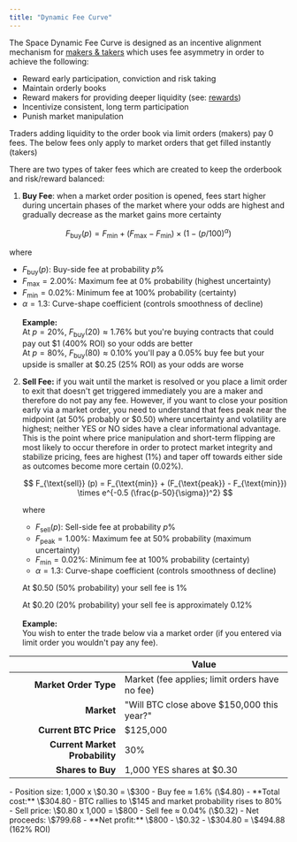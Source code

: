 ```yaml
---
title: "Dynamic Fee Curve"
---
```


The Space Dynamic Fee Curve is designed as an incentive alignment mechanism for [makers & takers](/doc/core-concepts/makers-and-takers) which uses fee asymmetry in order to achieve the following:

- Reward early participation, conviction and risk taking
- Maintain orderly books
- Reward makers for providing deeper liquidity (see: [rewards](/doc/features/rewards/liquidity-rewards))
- Incentivize consistent, long term participation
- Punish market manipulation


<DynamicFeeCurve />

<Note>Traders adding liquidity to the order book via limit orders (makers) pay 0 fees. The below fees only apply to market orders that get filled instantly (takers)</Note>

There are two types of taker fees which are created to keep the orderbook and risk/reward balanced:

1. **Buy Fee**: when a market order position is opened, fees start higher during uncertain phases of the market where your odds are highest and gradually decrease as the market gains more certainty

$$
F_{\text{buy}} (p) = F_{\text{min}} + (F_{\text{max}} - F_{\text{min}}) \times (1-(p/100)^{\alpha})
$$

where

- $F_{\text{buy}} (p)$: Buy-side fee at probability $p \%$
- $F_{\text{max}} = 2.00\%$: Maximum fee at $0\%$ probability (highest uncertainty)
- $F_{\text{min}} = 0.02\%$: Minimum fee at $100\%$ probability (certainty)
- $\alpha = 1.3$: Curve-shape coefficient (controls smoothness of decline)\
  \
  **Example:** \
  At $p = 20\%$, $F_{\text{buy}}(20) \approx 1.76\%$ but you're buying contracts that could pay out \$1 (400% ROI) so your odds are better \
  At $p = 80\%$, $F_{\text{buy}}(80) \approx 0.10\%$ you'll pay a 0.05% buy fee but your upside is smaller at \$0.25 (25% ROI) as your odds are worse

2. **Sell Fee:** if you wait until the market is resolved or you place a limit order to exit that doesn't get triggered immediately you are a maker and therefore do not pay any fee. However, if you want to close your position early via a market order, you need to understand that fees peak near the midpoint (at 50% probably or \$0.50) where uncertainty and volatility are highest; neither YES or NO sides have a clear informational advantage. This is the point where price manipulation and short-term flipping are most likely to occur therefore in order to protect market integrity and stabilize pricing, fees are highest (1%) and taper off towards either side as outcomes become more certain (0.02%).

   $$
   F_{\text{sell}} (p) = F_{\text{min}} + (F_{\text{peak}} - F_{\text{min}}) \times e^{-0.5 (\frac{p-50}{\sigma})^2}
   $$

   where
   - $F_{\text{sell}} (p)$: Sell-side fee at probability $p \%$
   - $F_{\text{peak}} = 1.00\%$: Maximum fee at $50\%$ probability (maximum uncertainty)
   - $F_{\text{min}} = 0.02\%$: Minimum fee at $100\%$ probability (certainty)
   - $\alpha = 1.3$: Curve-shape coefficient (controls smoothness of decline)

   At \$0.50 (50% probability) your sell fee is 1%

   At \$0.20 (20% probability) your sell fee is approximately 0.12%\
   \
   **Example:**\
   You wish to enter the trade below via a market order (if you entered via limit order you wouldn't pay any fee).

|                                | **Value**                                      |
| -----------------------------: | ---------------------------------------------- |
| **Market Order Type**          | Market (fee applies; limit orders have no fee) |
| **Market**                     | "Will BTC close above \$150,000 this year?"    |
| **Current BTC Price**          | \$125,000                                      |
| **Current Market Probability** | 30%                                            |
| **Shares to Buy**              | 1,000 YES shares at \$0.30                     |

<Steps>
  <Step title="Opening your position" titleSize="h3">
    - Position size: 1,000 x \$0.30 = \$300
    - Buy fee  ≈ 1.6% (\$4.80)
    - **Total cost:** \$304.80
  </Step>
  <Step title="If you wish to close your position, before market resolution" titleSize="h3">
    - BTC rallies to \$145 and market probability rises to 80%
    - Sell price: \$0.80 x 1,000 = \$800
    - Sell fee  ≈ 0.04% (\$0.32)
    - Net proceeds: \$799.68
    - **Net profit:** \$800 - \$0.32 - \$304.80 = \$494.88 (162% ROI)
  </Step>
</Steps>